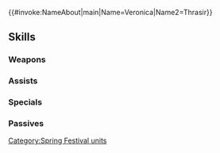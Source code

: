 {{#invoke:NameAbout|main|Name=Veronica|Name2=Thrasir}}{{HeroPage Tabs}}
{{Hero Infobox
|Name=Veronica
|Title=Spring Princess
|WeaponType=Green Tome
|Origin=Fire Emblem Heroes
|Gender=Female
|GrowthModifier=Gen 3
|MoveType=Flying
|actorJP=日高里菜
|actorEN=Wendee Lee
|artist=海鵜げそ
|additionDate=March 19, 2019
|releaseDate=March 19, 2019
|TagID=春祭ヴェロニカ
|InternalID=358
|Properties=special,hat,tiara,specRate_202302
|cv1=0
|cv2=100500
|description=Imperial princess of the Emblian Empire. Dressed as a bunny for the festival at her brother Bruno's request.
}}
{{Stats Page
|Lv1HP=16|Lv1ATK=9|Lv1SPD=10|Lv1DEF=3|Lv1RES=6
|GRHP=50|GRATK=60|GRSPD=60|GRDEF=30|GRRES=45
}}
==Skills==
===Weapons===
{{Weapons Table
|weapon1=Wind
|weapon1Default=1
|weapon1Unlock=1
|weapon2=Elwind
|weapon2Default=3
|weapon2Unlock=2
|weapon3=Rexcalibur
|weapon3Default=4
|weapon3Unlock=3
|weapon4=Veðrfölnir's Egg
|weapon4Default=5
|weapon4Unlock=5
}}
===Assists===
{{Assists Table
}}
===Specials===
{{Specials Table
|special1=Night Sky
|special1Default=4
|special1Unlock=3
|special2=Glimmer
|special2Default=
|special2Unlock=4
}}
===Passives===
{{Passives Table
|passiveA1=G Duel Flying 1
|passiveA2=G Duel Flying 2
|passiveA3=G Duel Flying 3
|passiveA1Unlock=3
|passiveA2Unlock=4
|passiveA3Unlock=5
|passiveB1=Chill Res 1
|passiveB2=Chill Res 2
|passiveB3=Chill Res 3
|passiveB1Unlock=1
|passiveB2Unlock=2
|passiveB3Unlock=4
}}
{{Heroes Navbox}}
[[Category:Spring Festival units]]